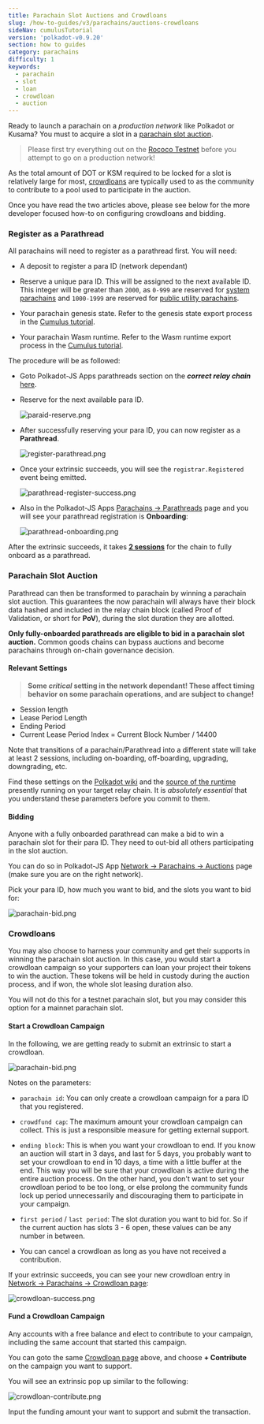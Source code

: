 ```yaml
---
title: Parachain Slot Auctions and Crowdloans
slug: /how-to-guides/v3/parachains/auctions-crowdloans
sideNav: cumulusTutorial
version: 'polkadot-v0.9.20'
section: how to guides
category: parachains
difficulty: 1
keywords:
  - parachain
  - slot
  - loan
  - crowdloan
  - auction
---
```


Ready to launch a parachain on a _production network_ like Polkadot or Kusama?
You must to acquire a slot in a [parachain slot auction](https://wiki.polkadot.network/docs/learn-auction).

> Please first try everything out on the [Rococo Testnet](/tutorials/v3/cumulus/rococo) before you attempt to go on a production network!

As the total amount of DOT or KSM required to be locked for a slot is relatively large for most, [crowdloans](https://wiki.polkadot.network/docs/learn-crowdloans) are typically used to as the community to contribute to a pool used to participate in the auction.

Once you have read the two articles above, please see below for the more developer focused how-to on configuring crowdloans and bidding.

### Register as a Parathread

All parachains will need to register as a parathread first.
You will need:

- A deposit to register a para ID (network dependant)

- Reserve a unique para ID. This will be assigned to the next available ID.
  This integer will be greater than `2000`, as `0-999` are reserved for [system parachains](https://wiki.polkadot.network/docs/learn-common-goods#system-level-chains) and `1000-1999` are reserved for [public utility parachains](https://wiki.polkadot.network/docs/learn-common-goods#public-utility-chains).

- Your parachain genesis state.
  Refer to the genesis state export process in the [Cumulus tutorial](/tutorials/v3/cumulus/start-relay).

- Your parachain Wasm runtime.
  Refer to the Wasm runtime export process in the [Cumulus tutorial](/tutorials/v3/cumulus/start-relay).

The procedure will be as followed:

- Goto Polkadot-JS Apps parathreads section on the **_correct relay chain_** [here](https://polkadot.js.org/apps/#/parachains/parathreads).

- Reserve for the next available para ID.

  ![paraid-reserve.png](../../../../src/images/tutorials/09-cumulus/paraid-reserve.png)

- After successfully reserving your para ID, you can now register as a **Parathread**.

  ![register-parathread.png](../../../../src/images/tutorials/09-cumulus/register-parathread.png)

- Once your extrinsic succeeds, you will see the `registrar.Registered` event being emitted.

  ![parathread-register-success.png](../../../../src/images/tutorials/09-cumulus/parathread-register-success.png)

- Also in the Polkadot-JS Apps [Parachains -> Parathreads](https://polkadot.js.org/apps/#/parachains/parathreads) page and you will see your parathread registration is **Onboarding**:

  ![parathread-onboarding.png](../../../../src/images/tutorials/09-cumulus/parathread-onboarding.png)

After the extrinsic succeeds, it takes [**2 sessions**](#relevant-settings) for the chain to fully onboard as a parathread.

### Parachain Slot Auction

Parathread can then be transformed to parachain by winning a parachain slot auction.
This guarantees the now parachain will always have their block data hashed and included in the relay chain block (called Proof of Validation, or short for **PoV**), during the slot duration they are allotted.

**Only fully-onboarded parathreads are eligible to bid in a parachain slot auction.**
Common goods chains can bypass auctions and become parachains through on-chain governance decision.

#### Relevant Settings

> **Some _critical_ setting in the network dependant! These affect timing behavior on some parachain operations, and are subject to change!**

- Session length
- Lease Period Length
- Ending Period
- Current Lease Period Index = Current Block Number / 14400

Note that transitions of a parachain/Parathread into a different state will take at least 2 sessions, including on-boarding, off-boarding, upgrading, downgrading, etc.

Find these settings on the [Polkadot wiki](https://wiki.polkadot.network/docs/learn-crowdloans#starting-a-crowdloan-campaign) and the [source of the runtime](https://github.com/paritytech/polkadot/tree/master/runtime) presently running on your target relay chain.
It is _absolutely essential_ that you understand these parameters before you commit to them.

#### Bidding

Anyone with a fully onboarded parathread can make a bid to win a parachain slot for their para ID.
They need to out-bid all others participating in the slot auction.

You can do so in Polkadot-JS App [Network -> Parachains -> Auctions](https://polkadot.js.org/apps/#/parachains/auctions) page (make sure you are on the right network).

Pick your para ID, how much you want to bid, and the slots you want to bid for:

![parachain-bid.png](../../../../src/images/tutorials/09-cumulus/parachain-bid.png)

### Crowdloans

You may also choose to harness your community and get their supports in winning the parachain slot auction.
In this case, you would start a crowdloan campaign so your supporters can loan your project their tokens to win the auction.
These tokens will be held in custody during the auction process, and if won, the whole slot leasing duration also.

You will not do this for a testnet parachain slot, but you may consider this option for a mainnet parachain slot.

#### Start a Crowdloan Campaign

In the following, we are getting ready to submit an extrinsic to start a crowdloan.

![parachain-bid.png](../../../../src/images/tutorials/09-cumulus/parachain-crowdloan.png)

Notes on the parameters:

- `parachain id`: You can only create a crowdloan campaign for a para ID that you registered.

- `crowdfund cap`: The maximum amount your crowdloan campaign can collect.
  This is just a responsible measure for getting external support.

- `ending block`: This is when you want your crowdloan to end.
  If you know an auction will start in 3 days, and last for 5 days, you probably want to set your crowdloan to end in 10 days, a time with a little buffer at the end.
  This way you will be sure that your crowdloan is active during the entire auction process.
  On the other hand, you don't want to set your crowdloan period to be too long, or else prolong the community funds lock up period unnecessarily and discouraging them to participate in your campaign.

- `first period` / `last period`: The slot duration you want to bid for.
  So if the current auction has slots 3 - 6 open, these values can be any number in between.

- You can cancel a crowdloan as long as you have not received a contribution.

If your extrinsic succeeds, you can see your new crowdloan entry in [Network -> Parachains -> Crowdloan page](https://polkadot.js.org/apps/#/parachains/crowdloan):

![crowdloan-success.png](../../../../src/images/tutorials/09-cumulus/crowdloan-success.png)

#### Fund a Crowdloan Campaign

Any accounts with a free balance and elect to contribute to your campaign, including the same account that started this campaign.

You can goto the same [Crowdloan page](https://polkadot.js.org/apps/#/parachains/crowdloan) above, and choose **+ Contribute** on the campaign you want to support.

You will see an extrinsic pop up similar to the following:

![crowdloan-contribute.png](../../../../src/images/tutorials/09-cumulus/crowdloan-contribute.png)

Input the funding amount your want to support and submit the transaction.

